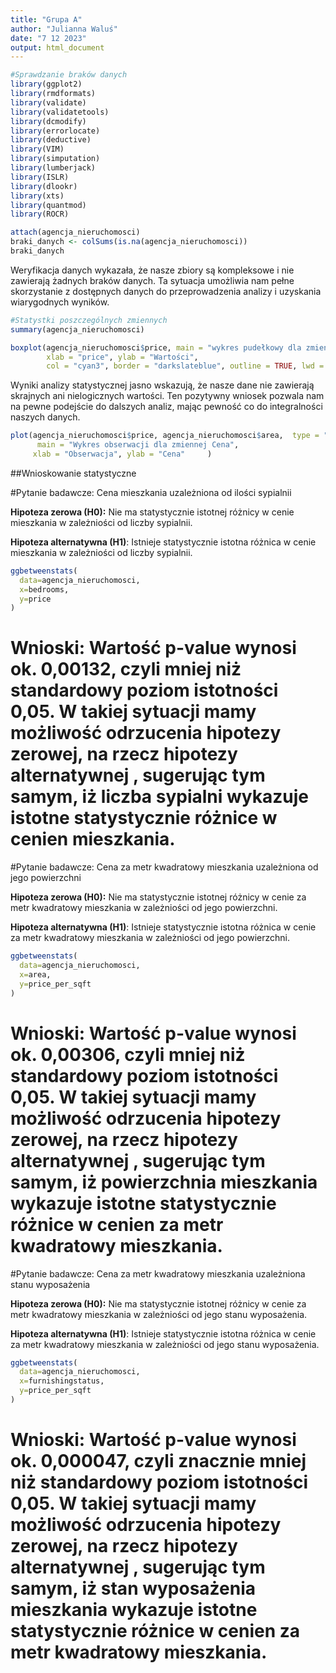 ```yaml
---
title: "Grupa A"
author: "Julianna Waluś"
date: "7 12 2023"
output: html_document
---
```


```r
#Sprawdzanie braków danych
library(ggplot2)
library(rmdformats)
library(validate)
library(validatetools)
library(dcmodify)
library(errorlocate)
library(deductive)
library(VIM)
library(simputation)
library(lumberjack)
library(ISLR) 
library(dlookr)
library(xts)
library(quantmod)
library(ROCR)
```

```r
attach(agencja_nieruchomosci)
braki_danych <- colSums(is.na(agencja_nieruchomosci))
braki_danych
```
Weryfikacja danych wykazała, że nasze zbiory są kompleksowe i nie zawierają żadnych braków danych. Ta sytuacja umożliwia nam pełne skorzystanie z dostępnych danych do przeprowadzenia analizy i uzyskania wiarygodnych wyników.


```r
#Statystki poszczególnych zmiennych
summary(agencja_nieruchomosci)

```


```r

boxplot(agencja_nieruchomosci$price, main = "wykres pudełkowy dla zmiennej price", 
        xlab = "price", ylab = "Wartości", 
        col = "cyan3", border = "darkslateblue", outline = TRUE, lwd = 1.2)

```
Wyniki analizy statystycznej jasno wskazują, że nasze dane nie zawierają skrajnych ani nielogicznych wartości. Ten pozytywny wniosek pozwala nam na pewne podejście do dalszych analiz, mając pewność co do integralności naszych danych.

```r
plot(agencja_nieruchomosci$price, agencja_nieruchomosci$area,  type = "o", col = "cyan3",
      main = "Wykres obserwacji dla zmiennej Cena",
     xlab = "Obserwacja", ylab = "Cena"     )

```


##Wnioskowanie statystyczne

#Pytanie badawcze: Cena mieszkania uzależniona od ilości sypialnii

**Hipoteza zerowa (H0):** Nie ma statystycznie istotnej różnicy w cenie mieszkania w zależniości od liczby sypialnii.

**Hipoteza alternatywna (H1)**: Istnieje statystycznie istotna różnica w cenie mieszkania w zależniości od liczby sypialnii.


```r
ggbetweenstats(
  data=agencja_nieruchomosci,
  x=bedrooms,
  y=price
)
```
# Wnioski: Wartość p-value wynosi ok. 0,00132, czyli mniej niż standardowy poziom istotności 0,05. W takiej sytuacji mamy możliwość odrzucenia hipotezy zerowej, na rzecz hipotezy alternatywnej , sugerując tym samym, iż liczba sypialni wykazuje istotne statystycznie różnice w cenien mieszkania.


#Pytanie badawcze: Cena za metr kwadratowy mieszkania uzależniona od jego powierzchni

**Hipoteza zerowa (H0):** Nie ma statystycznie istotnej różnicy w cenie za metr kwadratowy mieszkania w zależniości od jego powierzchni.

**Hipoteza alternatywna (H1)**: Istnieje statystycznie istotna różnica w cenie za metr kwadratowy mieszkania w zależniości od jego powierzchni.

```r
ggbetweenstats(
  data=agencja_nieruchomosci,
  x=area,
  y=price_per_sqft
)
```
# Wnioski: Wartość p-value wynosi ok. 0,00306, czyli mniej niż standardowy poziom istotności 0,05. W takiej sytuacji mamy możliwość odrzucenia hipotezy zerowej, na rzecz hipotezy alternatywnej , sugerując tym samym, iż powierzchnia mieszkania wykazuje istotne statystycznie różnice w cenien za metr kwadratowy mieszkania.


#Pytanie badawcze: Cena za metr kwadratowy mieszkania uzależniona stanu wyposażenia

**Hipoteza zerowa (H0):** Nie ma statystycznie istotnej różnicy w cenie za metr kwadratowy mieszkania w zależniości od jego stanu wyposażenia.

**Hipoteza alternatywna (H1)**: Istnieje statystycznie istotna różnica w cenie za metr kwadratowy mieszkania w zależniości od jego stanu wyposażenia.

```r
ggbetweenstats(
  data=agencja_nieruchomosci,
  x=furnishingstatus,
  y=price_per_sqft
)
```

# Wnioski: Wartość p-value wynosi ok. 0,000047, czyli znacznie mniej niż standardowy poziom istotności 0,05. W takiej sytuacji mamy możliwość odrzucenia hipotezy zerowej, na rzecz hipotezy alternatywnej , sugerując tym samym, iż stan wyposażenia mieszkania wykazuje istotne statystycznie różnice w cenien za metr kwadratowy mieszkania.













